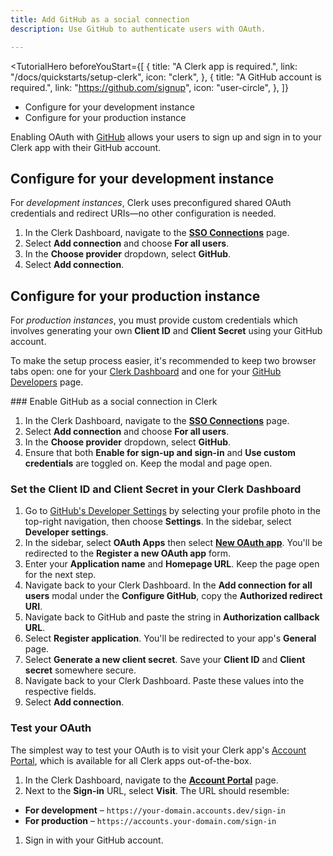 ```yaml
---
title: Add GitHub as a social connection
description: Use GitHub to authenticate users with OAuth.

---
```


<TutorialHero
  beforeYouStart={[
    {
      title: "A Clerk app is required.",
      link: "/docs/quickstarts/setup-clerk",
      icon: "clerk",
    },
    {
      title: "A GitHub account is required.",
      link: "https://github.com/signup",
      icon: "user-circle",
    },
  ]}
>
  - Configure for your development instance
  - Configure for your production instance
</TutorialHero>

Enabling OAuth with [GitHub](https://docs.github.com/en/developers/apps/building-oauth-apps/creating-an-oauth-app) allows your users to sign up and sign in to your Clerk app with their GitHub account.

## Configure for your development instance

For _development instances_, Clerk uses preconfigured shared OAuth credentials and redirect URIs—no other configuration is needed.

1. In the Clerk Dashboard, navigate to the [**SSO Connections**](https://dashboard.clerk.com/last-active?path=user-authentication/sso-connections) page.
1. Select **Add connection** and choose **For all users**.
1. In the **Choose provider** dropdown, select **GitHub**.
1. Select **Add connection**.

## Configure for your production instance

For _production instances_, you must provide custom credentials which involves generating your own **Client ID** and **Client Secret** using your GitHub account.

To make the setup process easier, it's recommended to keep two browser tabs open: one for your [Clerk Dashboard](https://dashboard.clerk.com/last-active?path=user-authentication/sso-connections) and one for your [GitHub Developers](https://GitHub.com/developers/applications) page.

<Steps>
  ### Enable GitHub as a social connection in Clerk

  1. In the Clerk Dashboard, navigate to the [**SSO Connections**](https://dashboard.clerk.com/last-active?path=user-authentication/sso-connections) page.
  1. Select **Add connection** and choose **For all users**.
  1. In the **Choose provider** dropdown, select **GitHub**.
  1. Ensure that both **Enable for sign-up and sign-in** and **Use custom credentials** are toggled on. Keep the modal and page open.

  ### Set the Client ID and Client Secret in your Clerk Dashboard

  1. Go to [GitHub's Developer Settings](https://github.com/settings/apps) by selecting your profile photo in the top-right navigation, then choose **Settings**. In the sidebar, select **Developer settings**.
  1. In the sidebar, select **OAuth Apps** then select [**New OAuth app**](https://github.com/settings/applications/new). You'll be redirected to the **Register a new OAuth app** form.
  1. Enter your **Application name** and **Homepage URL**. Keep the page open for the next step.
  1. Navigate back to your Clerk Dashboard. In the **Add connection for all users** modal under the **Configure GitHub**, copy the **Authorized redirect URI**.
  1. Navigate back to GitHub and paste the string in **Authorization callback URL**.
  1. Select **Register application**. You'll be redirected to your app's **General** page.
  1. Select **Generate a new client secret**. Save your **Client ID** and **Client secret** somewhere secure.
  1. Navigate back to your Clerk Dashboard. Paste these values into the respective fields.
  1. Select **Add connection**.

  ### Test your OAuth

  The simplest way to test your OAuth is to visit your Clerk app's [Account Portal](/docs/customization/account-portal/overview), which is available for all Clerk apps out-of-the-box.

  1. In the Clerk Dashboard, navigate to the [**Account Portal**](https://dashboard.clerk.com/last-active?path=account-portal) page.
  1. Next to the **Sign-in** URL, select **Visit**. The URL should resemble:

  - **For development** – `https://your-domain.accounts.dev/sign-in`
  - **For production** – `https://accounts.your-domain.com/sign-in`

  1. Sign in with your GitHub account.
</Steps>
